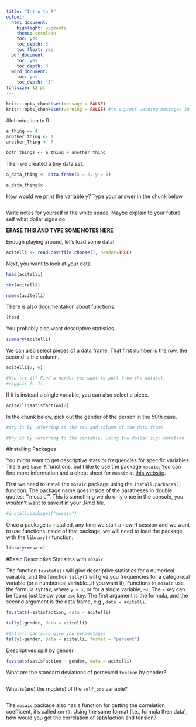 ```yaml
---
title: "Intro to R"
output:
  html_document:
    highlight: pygments
    theme: cerulean
    toc: yes
    toc_depth: 3
    toc_float: yes
  pdf_document:
    toc: yes
    toc_depth: 3
  word_document:
    toc: yes
    toc_depth: '3'
fontsize: 12 pt
---
```

```r
knitr::opts_chunk$set(message = FALSE)
knitr::opts_chunk$set(warning = FALSE) #to supress warning messages in all output
```

#Introduction to R

```r
a_thing <- 4
another_thing <- 1
another_Thing <- 7

both_things <- a_thing + another_thing
```

Then we created a tiny data set.

```r
a_data_thing <- data.frame(x = 2, y = 8)

a_data_thing$x
```

How would we print the variable y? Type your answer in the chunk below

```r

```

Write notes for yourself in the white space. Maybe explain to your future self what dollar signs do.


**ERASE THIS AND TYPE SOME NOTES HERE**


Enough playing around, let's load some data!

```r
acitelli <- read.csv(file.choose(), header=TRUE)
```

Next, you want to look at your data.

```r
head(acitelli)

str(acitelli)

names(acitelli)
```

There is also documentation about functions.

```r
?head
```

You probably also want descriptive statistics.

```r
summary(acitelli)
```

We can also select pieces of a data frame. That first number is the row, the second is the column.

```r
acitelli[2, 6]

#You try it! Find a numder you want to pull from the dataset.
#riggsi[ ?, ?]

```

If it is instead a single variable, you can also select a piece.

```r
acitelli$satisfaction[2]
```

In the chunk below, pick out the gender of the person in the 50th case.

```r
#try it by referring to the row and column of the data frame.

#try it by referring to the variable, using the dollar sign notation.

```

#Installing Packages 

You might want to get descriptive stats or frequencies for specific variables. There are `base R` functions, but I like to use the package `mosaic`. You can find more information and a cheat sheet for `mosaic` at [this website](https://cran.r-project.org/web/packages/mosaic/vignettes/MinimalR.pdf).

First we need to install the `mosaic` package using the `install.packages()` function. The package name goes inside of the paratheses in double quotes: '"mosaic"'.  This is something we do only once in the console, you wouldn't want to save it in your .Rmd file.

```r
#install.packages("mosaic")
```

Once a package is installed, any time we start a new R session and we want to use functions inside of that package, we will need to load the package with the `library()` function. 

```r
library(mosaic)
```

#Basic Descriptive Statistics with `mosaic`

The function `favstats()` will give descriptive statistics for a numerical vairable, and the function `tally()` will give you frequencies for a categorical variable (or a numberical variable...if you want it). Functions in `mosaic` use the formula syntax, where `y ~ x`, or for a single variable, `~x`. The `~` key can be found just below your `esc` key. The first argument is the formula, and the second argument is the data frame, e.g., `data = acitelli`.

```r
favstats(~satisfaction, data = acitelli)

tally(~gender, data = acitelli)

#tally() can also give you percentages
tally(~gender, data = acitelli, format = "percent")
```

Descriptives split by gender.

```r
favstats(satisfaction ~ gender, data = acitelli)
```

What are the standard deviations of perceived `tension` by gender?

```r

```

What is(are) the mode(s) of the `self_pos` variable?

```r

```

The `mosaic` package also has a function for getting the correlation coefficent, it's called `cor()`. Using the same format (i.e., formula then data), how would you get the correlation of satisfaction and tension?

```r

```

